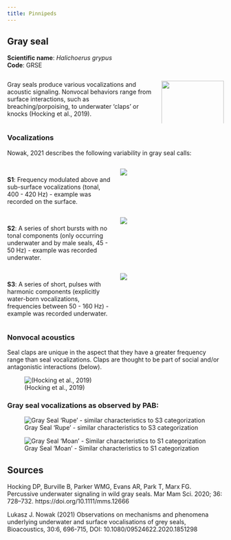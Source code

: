 ```yaml
---
title: Pinnipeds
---
```

## **Gray seal**

**Scientific name**: *Halichoerus grypus*  
**Code**: GRSE 

:::::::::::::: {.columns}
::: {.column width="70%"}

Gray seals produce various vocalizations and acoustic signaling. Nonvocal behaviors range from surface interactions, such as breaching/porpoising, to underwater 'claps' or knocks (Hocking et al., 2019).

:::
::: {.column width="30%"}


![](/figs/infographics/Gray_seal_noaafisheries.png){width=100%}

:::
::::::::::::::

### Vocalizations

Nowak, 2021 describes the following variability in gray seal calls:

:::::::::::::: {.columns}
::: {.column width="50%"}

\
**S1**: Frequency modulated above and sub-surface vocalizations (tonal, 400 - 420 Hz) - example was recorded on the surface.

:::
::: {.column width="50%"}

![](/figs/Spec_images/Pinniped/Nowak.S1.png)

:::
::::::::::::::

:::::::::::::: {.columns}
::: {.column width="50%"}

\
**S2**: A series of short bursts with no tonal components (only occurring underwater and by male seals, 45 - 50 Hz) - example was recorded underwater.
 
:::
::: {.column width="50%"}

![](/figs/Spec_images/Pinniped/Nowak.S2.png)

:::
::::::::::::::

:::::::::::::: {.columns}
::: {.column width="50%"}

\
**S3**: A series of short, pulses with harmonic components (explicitly water-born vocalizations, frequencies between 50 - 160 Hz) - example was recorded underwater.

:::
::: {.column width="50%"}

![](/figs/Spec_images/Pinniped/Nowak.S3.png)

:::
::::::::::::::

### Nonvocal acoustics

Seal claps are unique in the aspect that they have a greater frequency range than seal vocalizations. Claps are thought to be part of social and/or antagonistic interactions (below).

![(Hocking et al., 2019)](/figs/Spec_images/Pinniped/Hocking.etal.png)





### Gray seal vocalizations as observed by PAB:

![Gray Seal 'Rupe' - similar characteristics to S3 categorization](/figs/Spec_images/Pinniped/Rupe.jpg)

![Gray Seal 'Moan' - Similar characteristics to S1 categorization](/figs/Spec_images/Pinniped/Moan.jpg)

## Sources

Hocking DP, Burville B, Parker WMG, Evans AR, Park T, Marx FG. Percussive underwater signaling in wild gray seals. Mar Mam Sci. 2020; 36: 728–732. https://doi.org/10.1111/mms.12666

Lukasz J. Nowak (2021) Observations on mechanisms and phenomena
underlying underwater and surface vocalisations of grey seals, Bioacoustics, 30:6, 696-715,
DOI: 10.1080/09524622.2020.1851298